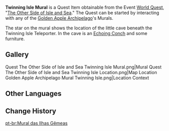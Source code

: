 {{Item Infobox
|id           = 100844
|image        = Item Picture.png
|type         = Quest Items
|description  = A mural that you found on a stone wall on the Twinning Isle. The mountain in the mural bears a special mark...
|source1      = Obtained by taking a photo of the mural on [[Twinning Isle]] in the [[Golden Apple Archipelago]].
}}
'''Twinning Isle Mural''' is a Quest Item obtainable from the Event [[World Quest]], "[[The Other Side of Isle and Sea]]." The Quest can be started by interacting with any of the [[Golden Apple Archipelago]]'s Murals.

The star on the mural shows the location of the little cave beneath the Twinning Isle Teleporter. In the cave is an [[Echoing Conch]] and some furniture.

{{Quote|This mural looks like it's trying to mark something out.|Paimon, after completing [[The Other Side of Isle and Sea]]}}
{{clr}}
==Gallery==
<gallery hideaddbutton="true" captionalign="center">
Quest The Other Side of Isle and Sea Twinning Isle Mural.png|Mural
Quest The Other Side of Isle and Sea Twinning Isle Location.png|Map Location
Golden Apple Archipelago Mural Twinning Isle.png|Location Context
</gallery>

==Other Languages==
{{Other Languages|default_hidden = 1
|en      = Twinning Isle Mural
|zhs     = 「双双岛」的壁画
|zhs_rm  = "Shuāngshuāng-dǎo" de Bìhuà
|zht     = 「雙雙島」的壁畫
|zht_rm  = "Shuāngshuāng-dǎo" de Bìhuà
|ja      = 「フタフタ島」の壁画
|ja_rm   = "Futafuta-jima" no Hekiga
|ko      = 「쌍둥이 섬」의 벽화
|ko_rm   = "Ssangdung'i Seom"-ui Byeokwa
|es      = Mural de las Islas Hermanas
|fr      = Fresque des Îles jumelles
|ru      = Рисунок с Парного острова
|th      = ภาพวาดฝาผนังเกาะ Twinning Isle
|th_rm   = 
|vi      = Bích Họa Đảo Song Sinh
|de      = Wandmalerei der Zwillingsinsel
|id      = Mural Twinning Isle
|pt      = Mural das Ilhas Gêmeas
}}

==Change History==
{{Change History|1.6}}

[[pt-br:Mural das Ilhas Gêmeas]]